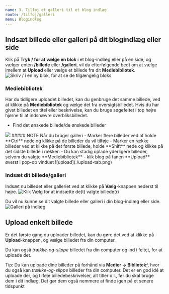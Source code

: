 ```yaml
---
name: 3. Tilføj et galleri til et blog indlæg
route: /tilfoj/galleri
menu: Blogindlæg
---
```


## Indsæt billede eller galleri på dit blogindlæg eller side
Klik på **Tryk / for at vælge en blok** i et blog-indlæg eller på en side, og vælger enten **/billede** eller **/galleri**, vil du efterfølgende bedt om at vælge imellem at **Upload** eller vælge et billede fra dit **Mediebibliotek**.  
![Skriv / i en ny blok, for at se de tilgængelig bloks](https://files.gitbook.com/v0/b/gitbook-x-prod.appspot.com/o/spaces%2FWXKhAtvPVaNwhFvTnnQ8%2Fuploads%2Fvau4Wr8ddbXhkdMd16sd%2Fimage.png?alt=media&amp;token=eccaacc6-9328-4646-815c-7c29b86e1fa4)

### Mediebibliotek
Har du tidligere uploadet billedet, kan du genbruge det samme billede, ved at klikke på **Mediebibliotek** og vælge det fra oversigtsbilledet. Hvis du har givet billedet en titel eller beskrivelse, kan du bruge søgefeltet i top højre hjørne til at indsnævre overbliksbilledet.  

- Find det ønskede billede/de ønskede billeder  
<img src="https://files.gitbook.com/v0/b/gitbook-x-prod.appspot.com/o/spaces%2FWXKhAtvPVaNwhFvTnnQ8%2Fuploads%2FtSxdfFC3VQxaKBa5Mgp0%2Fimage.png?alt=media&amp;token=99ed3ce6-c701-4f87-b8a4-48cd36a27c28"/>
##### NOTE Når du bruger galleri
- Marker flere billeder ved at holde **Ctrl** nede og klikke på de billeder du vil tilføje
- Marker en række billeder ved at klikke på det første billede, holde **Shift** nede og klikke på det sidste billede i rækken
- Du kan stadig uplade yderligere billeder, selvom du valgte **Mediebibliotek** - klik blog på fanen **Upload** øverst i pop-op vinduet
![upload](./upload-tab.png)

### Indsæt dit billede/galleri
Indsæt nu billedet eller galleriet ved at klikke på **Vælg**-knappen nederst til højre.
![Klik Vælg for at indsætte de(t) valgte billede(r)](https://files.gitbook.com/v0/b/gitbook-x-prod.appspot.com/o/spaces%2FWXKhAtvPVaNwhFvTnnQ8%2Fuploads%2FqS62CRjzwN6gGOqxoajJ%2Fimage.png?alt=media&amp;token=5f22f0cf-347a-483d-9056-e892fdb71cbe)

Du vil nu kunne se dit valgte billede eller galleri i din blog-indlæg eller side.  
![Galleri på indlæg](./gallery.png)

## Upload enkelt billede
Er det første gang du uploader billedet, kan du gøre det ved at klikke på **Upload**-knappen, og vælge billedet fra din computer.  

Du kan også _trække-og-slippe_ billedet fra din computer og ind i feltet, for at uploade det.  

Tip: Du kan uploade dine billeder på forhånd via **Medier -> Bibliotek**[^](https://kaijutattooclub.dk/wp-admin/upload.php), hvor du også kan _trække-og-slippe_ billeder fra din computer. Det er en god idé at uploade der, og tilføje billedebeskrivelser, alt titler o.l., før du skal bruge dem i dit indlæg. Det gør dem også nemmere at finde igen på et senere tidspunkt



